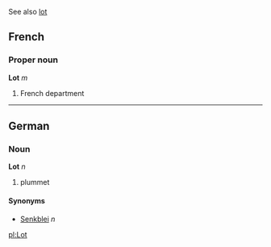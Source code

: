 See also [[lot]]

==French==
===Proper noun===
'''Lot''' ''m''

# French department

----
==German==
===Noun===
'''Lot''' ''n''
# plummet

====Synonyms====
*[[Senkblei]] ''n''

[[pl:Lot]]
